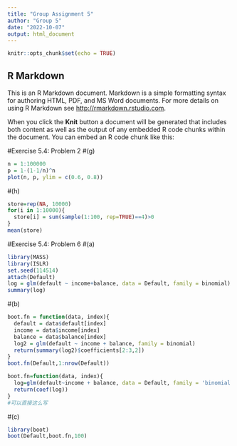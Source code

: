 ```yaml
---
title: "Group Assignment 5"
author: "Group 5"
date: "2022-10-07"
output: html_document
---
```


```r
knitr::opts_chunk$set(echo = TRUE)
```

## R Markdown

This is an R Markdown document. Markdown is a simple formatting syntax for authoring HTML, PDF, and MS Word documents. For more details on using R Markdown see <http://rmarkdown.rstudio.com>.

When you click the **Knit** button a document will be generated that includes both content as well as the output of any embedded R code chunks within the document. You can embed an R code chunk like this:

#Exercise 5.4: Problem 2
#(g)
```r
n = 1:100000
p = 1-(1-1/n)^n
plot(n, p, ylim = c(0.6, 0.8))
```


#(h)
```r
store=rep(NA, 10000)
for(i in 1:10000){
  store[i] = sum(sample(1:100, rep=TRUE)==4)>0
}
mean(store)
```


#Exercise 5.4: Problem 6
#(a)
```r
library(MASS)
library(ISLR)
set.seed(114514)
attach(Default)
log = glm(default ~ income+balance, data = Default, family = binomial)
summary(log)
```


#(b)
```r
boot.fn = function(data, index){
  default = data$default[index]
  income = data$income[index]
  balance = data$balance[index]
  log2 = glm(default ~ income + balance, family = binomial)
  return(summary(log2)$coefficients[2:3,2])
}
boot.fn(Default,1:nrow(Default))
```
```r
boot.fn=function(data, index){
  log=glm(default~income + balance, data = Default, family = 'binomial', subset=index)
  return(coef(log))
}
#可以直接这么写
```


#(c)
```r
library(boot)
boot(Default,boot.fn,100)
```

